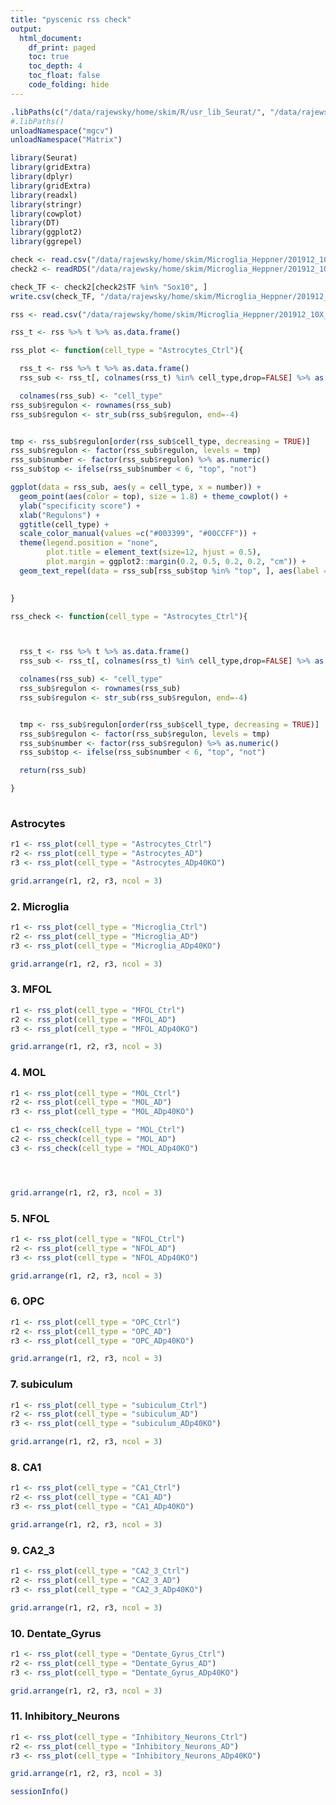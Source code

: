 ```yaml
---
title: "pyscenic rss check"
output:
  html_document:
    df_print: paged
    toc: true
    toc_depth: 4
    toc_float: false
    code_folding: hide
---
```


```r
.libPaths(c("/data/rajewsky/home/skim/R/usr_lib_Seurat/", "/data/rajewsky/home/skim/R/usr_lib_v4/"))
#.libPaths()
unloadNamespace("mgcv")
unloadNamespace("Matrix")

library(Seurat)
library(gridExtra)
library(dplyr)
library(gridExtra)
library(readxl)
library(stringr)
library(cowplot)
library(DT)
library(ggplot2)
library(ggrepel)
```

```r
check <- read.csv("/data/rajewsky/home/skim/Microglia_Heppner/201912_10X_9sets/pyscenic/reg.csv")
check2 <- readRDS("/data/rajewsky/home/skim/Microglia_Heppner/201912_10X_9sets/pyscenic/reg_final.rda")

check_TF <- check2[check2$TF %in% "Sox10", ]
write.csv(check_TF, "/data/rajewsky/home/skim/Microglia_Heppner/201912_10X_9sets/pyscenic/reg_final_Sox19.csv")

rss <- read.csv("/data/rajewsky/home/skim/Microglia_Heppner/201912_10X_9sets/pyscenic/20220315_pyscenic_preprocessed__rss_cell_type_1st.csv",row.names = 1)

rss_t <- rss %>% t %>% as.data.frame()
```


```r
rss_plot <- function(cell_type = "Astrocytes_Ctrl"){

  rss_t <- rss %>% t %>% as.data.frame()
  rss_sub <- rss_t[, colnames(rss_t) %in% cell_type,drop=FALSE] %>% as.data.frame()

  colnames(rss_sub) <- "cell_type"
rss_sub$regulon <- rownames(rss_sub)
rss_sub$regulon <- str_sub(rss_sub$regulon, end=-4)


tmp <- rss_sub$regulon[order(rss_sub$cell_type, decreasing = TRUE)]
rss_sub$regulon <- factor(rss_sub$regulon, levels = tmp)
rss_sub$number <- factor(rss_sub$regulon) %>% as.numeric()
rss_sub$top <- ifelse(rss_sub$number < 6, "top", "not")

ggplot(data = rss_sub, aes(y = cell_type, x = number)) + 
  geom_point(aes(color = top), size = 1.8) + theme_cowplot() +
  ylab("specificity score") +
  xlab("Regulons") + 
  ggtitle(cell_type) + 
  scale_color_manual(values =c("#003399", "#00CCFF")) + 
  theme(legend.position = "none",
        plot.title = element_text(size=12, hjust = 0.5), 
        plot.margin = ggplot2::margin(0.2, 0.5, 0.2, 0.2, "cm")) + 
  geom_text_repel(data = rss_sub[rss_sub$top %in% "top", ], aes(label = regulon), x_nudge = 0.5)  

  
}

rss_check <- function(cell_type = "Astrocytes_Ctrl"){



  rss_t <- rss %>% t %>% as.data.frame()
  rss_sub <- rss_t[, colnames(rss_t) %in% cell_type,drop=FALSE] %>% as.data.frame()

  colnames(rss_sub) <- "cell_type"
  rss_sub$regulon <- rownames(rss_sub)
  rss_sub$regulon <- str_sub(rss_sub$regulon, end=-4)


  tmp <- rss_sub$regulon[order(rss_sub$cell_type, decreasing = TRUE)]
  rss_sub$regulon <- factor(rss_sub$regulon, levels = tmp)
  rss_sub$number <- factor(rss_sub$regulon) %>% as.numeric()
  rss_sub$top <- ifelse(rss_sub$number < 6, "top", "not")

  return(rss_sub)

}
  
```

### Astrocytes

```r
r1 <- rss_plot(cell_type = "Astrocytes_Ctrl")
r2 <- rss_plot(cell_type = "Astrocytes_AD")
r3 <- rss_plot(cell_type = "Astrocytes_ADp40KO")

grid.arrange(r1, r2, r3, ncol = 3)
```

### 2. Microglia

```r
r1 <- rss_plot(cell_type = "Microglia_Ctrl")
r2 <- rss_plot(cell_type = "Microglia_AD")
r3 <- rss_plot(cell_type = "Microglia_ADp40KO")

grid.arrange(r1, r2, r3, ncol = 3)
```

### 3. MFOL

```r
r1 <- rss_plot(cell_type = "MFOL_Ctrl")
r2 <- rss_plot(cell_type = "MFOL_AD")
r3 <- rss_plot(cell_type = "MFOL_ADp40KO")

grid.arrange(r1, r2, r3, ncol = 3)
```

### 4. MOL

```r
r1 <- rss_plot(cell_type = "MOL_Ctrl")
r2 <- rss_plot(cell_type = "MOL_AD")
r3 <- rss_plot(cell_type = "MOL_ADp40KO")

c1 <- rss_check(cell_type = "MOL_Ctrl")
c2 <- rss_check(cell_type = "MOL_AD")
c3 <- rss_check(cell_type = "MOL_ADp40KO")




grid.arrange(r1, r2, r3, ncol = 3)
```

### 5. NFOL

```r
r1 <- rss_plot(cell_type = "NFOL_Ctrl")
r2 <- rss_plot(cell_type = "NFOL_AD")
r3 <- rss_plot(cell_type = "NFOL_ADp40KO")

grid.arrange(r1, r2, r3, ncol = 3)
```

### 6. OPC

```r
r1 <- rss_plot(cell_type = "OPC_Ctrl")
r2 <- rss_plot(cell_type = "OPC_AD")
r3 <- rss_plot(cell_type = "OPC_ADp40KO")

grid.arrange(r1, r2, r3, ncol = 3)
```

### 7. subiculum

```r
r1 <- rss_plot(cell_type = "subiculum_Ctrl")
r2 <- rss_plot(cell_type = "subiculum_AD")
r3 <- rss_plot(cell_type = "subiculum_ADp40KO")

grid.arrange(r1, r2, r3, ncol = 3)
```

### 8. CA1

```r
r1 <- rss_plot(cell_type = "CA1_Ctrl")
r2 <- rss_plot(cell_type = "CA1_AD")
r3 <- rss_plot(cell_type = "CA1_ADp40KO")

grid.arrange(r1, r2, r3, ncol = 3)
```

### 9. CA2_3

```r
r1 <- rss_plot(cell_type = "CA2_3_Ctrl")
r2 <- rss_plot(cell_type = "CA2_3_AD")
r3 <- rss_plot(cell_type = "CA2_3_ADp40KO")

grid.arrange(r1, r2, r3, ncol = 3)
```

### 10. Dentate_Gyrus

```r
r1 <- rss_plot(cell_type = "Dentate_Gyrus_Ctrl")
r2 <- rss_plot(cell_type = "Dentate_Gyrus_AD")
r3 <- rss_plot(cell_type = "Dentate_Gyrus_ADp40KO")

grid.arrange(r1, r2, r3, ncol = 3)
```

### 11. Inhibitory_Neurons

```r
r1 <- rss_plot(cell_type = "Inhibitory_Neurons_Ctrl")
r2 <- rss_plot(cell_type = "Inhibitory_Neurons_AD")
r3 <- rss_plot(cell_type = "Inhibitory_Neurons_ADp40KO")

grid.arrange(r1, r2, r3, ncol = 3)
```



```r
sessionInfo()

```

